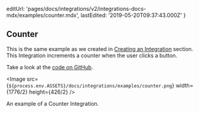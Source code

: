 
  editUrl:
    'pages/docs/integrations/v2/integrations-docs-mdx/examples/counter.mdx',
  lastEdited: '2019-05-20T09:37:43.000Z'
}

## Counter

This is the same example as we created in [Creating an Integration](#creating-an-integration) section. This Integration increments a counter when the user clicks a button.

Take a look at the [code on GitHub](https://github.com/zeit/integrations/tree/master/counter).

<Image
  src={`${process.env.ASSETS}/docs/integrations/examples/counter.png`}
  width={1776/2}
  height={426/2}
/>
<Caption>An example of a Counter Integration.</Caption>
